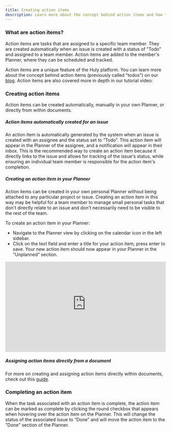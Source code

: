 ```yaml
---
title: Creating action items
description: Learn more about the concept behind action items and how to create them on the Huly platform.
---
```



### What are action items?

Action items are tasks that are assigned to a specific team member. They are created automatically when an issue is created with a status of "Todo" and assigned to a team member. Action items are added to the member's Planner, where they can be scheduled and tracked.

Action items are a unique feature of the Huly platform. You can learn more about the concept behind action items (previously called "todos") on our <a href="https://huly.io/blog/capturing-dynamic-team-workflows-with-action-items" target="_blank">blog</a>. Action items are also covered more in depth in our tutorial video:

<YouTube id="ljpz0bZ75JA" posterQuality="max" />

### Creating action items

Action items can be created automatically, manually in your own Planner, or directly from within documents.

##### Action items automatically created for an issue

An action item is automatically generated by the system when an issue is created with an assignee and the status set to “Todo”. This action item will appear in the Planner of the assignee, and a notification will appear in their inbox. This is the recommended way to create an action item because it directly links to the issue and allows for tracking of the issue's status, while ensuring an individual team member is responsible for the action item's completion.

##### Creating an action item in your Planner

Action items can be created in your own personal Planner without being attached to any particular project or issue. Creating an action item in this way may be helpful for a team member to manage small personal tasks that don't directly relate to an issue and don't necessarily need to be visible to the rest of the team.

To create an action item in your Planner:

- Navigate to the Planner view by clicking on the calendar icon in the left sidebar.
- Click on the text field and enter a title for your action item; press enter to save. Your new action item should now appear in your Planner in the “Unplanned” section.

<div style="position: relative; padding-top: 56.25%;">
  <iframe
    src="https://customer-davn16od7sue0s1k.cloudflarestream.com/c21b1f2f8669be568faacd052e55960b/iframe?poster=https%3A%2F%2Fcustomer-davn16od7sue0s1k.cloudflarestream.com%2Fc21b1f2f8669be568faacd052e55960b%2Fthumbnails%2Fthumbnail.jpg%3Ftime%3D%26height%3D600"
    loading="lazy"
    style="border: none; position: absolute; top: 0; left: 0; height: 100%; width: 100%;"
    allow="accelerometer; gyroscope; autoplay; encrypted-media; picture-in-picture;"
    allowfullscreen="true"
  ></iframe>
</div>

##### Assigning action items directly from a document

For more on creating and assigning action items directly within documents, check out this [guide](../../knowledge-management/documents-action-items).

### Completing an action item

When the task associated with an action item is complete, the action item can be marked as complete by clicking the round checkbox that appears when hovering over the action item on the Planner. This will change the status of the associated issue to “Done” and will move the action item to the "Done" section of the Planner.
